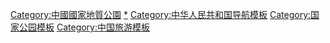 {{Navbox with collapsible groups
|name = 中国国家地质公园
|title = [[中华人民共和国]][[中国国家地质公园|国家地质公园]]
|selected = {{{1|}}}
|state = {{{state<includeonly>|collapsed</includeonly>}}}
|listclass = hlist
|group1 = [[华北地区|华北]]
|abbr1 = 1
|list1 =
{{Navbox subgroup
|groupstyle =
|liststyle =
|group1 = [[北京]]
|list1 = 
* [[石花洞]]
* [[延庆硅化木国家地质公园|延庆硅化木]]
* [[房山十渡风景名胜区|十渡]]
* [[密云]][[云蒙山]]
* [[平谷]]
* [[黄松峪]]
|group2 = [[天津]]
|list2 = 
* [[天津蓟县国家地质公园|蓟县]]
|group3 = [[河北]]
|list3 = 
* [[涞源]][[白石山]]
* [[阜平]][[阜平天生桥国家地质公园|天生桥]]
* [[秦皇岛柳江]]
* [[赞皇]][[嶂石岩]]
* [[涞水]][[野三坡]]
* [[临城国家地质公园|临城]]
* [[武安国家地质公园|武安]]
* [[兴隆国家地质公园|兴隆]]
* [[迁安国家地质公园|迁安]]
* [[承德丹霞地貌国家地质公园|承德丹霞地貌]]
|group4 = [[山西]]
|list4 = 
* [[壶口瀑布|黄河壶口瀑布]]{{efn-lr|name=壶口}}
* [[五台山]]
* [[壶关峡谷]]
* [[宁武冰洞]]
* [[永和县|永和]][[黄河蛇曲国家地质公园|黄河蛇曲]]
* [[陵川]][[王莽岭]]
* [[平顺]][[天脊山]]
* [[大同火山群]]
|group5 = [[内蒙古]]
|list5 = 
* [[克什克腾世界地质公园|克什克腾]]
* [[阿尔山]]
* [[阿拉善沙漠世界地质公园|阿拉善沙漠]]
* [[二连浩特地质公园|二连浩特]]
* [[宁城国家地质公园|宁城]]
* [[巴彦淖尔国家地质公园|巴彦淖尔]]
* [[鄂尔多斯国家地质公园|鄂尔多斯]]
* [[清水河老牛湾国家地质公园|清水河老牛湾]]
}}

|group2 = [[中国东北地区|东北]]
|abbr2 = 2
|list2 =
{{Navbox subgroup
|groupstyle =
|liststyle =
|group1 = [[辽宁省|辽宁]]
|list1 = 
* [[朝阳鸟化石国家地质公园|朝阳鸟化石]]
* [[大连滨海国家地质公园|大连滨海]]
* [[本溪国家地质公园|本溪]]
* [[大连冰峪沟国家地质公园|大连冰峪沟]]
|group2 = [[吉林省|吉林]]
|list2 = 
* [[靖宇火山矿泉群国家地质公园|靖宇火山矿泉群]]
* [[长白山火山国家地质公园|长白山火山]]
* [[乾安泥林国家地质公园|乾安泥林]]
* [[抚松国家地质公园|抚松]]
|group3 = [[黑龙江省|黑龙江]]
|list3 = 
* [[五大连池世界地质公园|五大连池]]
* [[嘉荫恐龙国家地质公园|嘉荫恐龙]]
* [[伊春花岗岩石林国家地质公园|伊春花岗岩石林]]
* [[镜泊湖]]
* [[兴凯湖]]
* [[伊春市|伊春]][[小兴安岭]]
* [[凤凰山国家地质公园|凤凰山]]
}}

|group3 = [[华东地区|华东]]
|abbr3 = 3
|list3 =
{{Navbox subgroup
|groupstyle =
|liststyle =
|group1 = [[上海]]
|list1 = 
* [[崇明岛]]
|group2 = [[江苏]]
|list2 = 
* [[苏州]][[太湖西山]]
* [[六合国家地质公园|六合]]
* [[江宁区||江宁]][[汤山方山]]
|group3 = [[浙江]]
|list3 = 
* [[常山国家地质公园|常山]]
* [[临海国家地质公园|临海]]
* [[雁荡山]]
* [[新昌]][[新昌硅化木国家地质公园|硅化木]]
|group4 = [[安徽]]
|list4 = 
* [[黄山]]
* [[齐云山 (黄山山脉)|齐云山]]
* [[浮山]]
* [[淮南市|淮南]][[八公山]]
* [[祁门]][[牯牛降]]
* [[天柱山]]
* [[六安]][[大别山]]{{efn-lr|name=大别山}}
* [[池州]][[九华山]]
* [[凤阳]][[韭山]]
* [[丫山]]
* [[广德太极洞国家地质公园|广德太极洞]]
|group5 = [[山东]]
|list5 = 
* [[山旺国家地质公园|山旺]]
* [[枣庄]][[熊耳山-抱犊崮国家地质公园|熊耳山-抱犊崮]]
* [[东营]][[黄河三角洲]]
* [[泰山]]
* [[沂蒙山]]
* [[长山列岛]]
* [[诸城恐龙国家地质公园|诸城恐龙]]
* [[青州国家地质公园|青州]]
* [[沂源]][[鲁山]]
* [[莱阳白垩纪国家地质公园|莱阳白垩纪]]
* [[昌乐火山国家地质公园|昌乐火山]]
|group6 = [[福建]]
|list6 = 
* [[泰宁世界地质公园|泰宁]]
* [[漳州滨海火山地貌]]
* [[晋江市|晋江]][[深沪湾国家地质公园|深沪湾]]
* [[福鼎]][[太姥山]]
* [[宁化天鹅洞群国家地质公园|宁化天鹅洞群]]
* [[德化]][[石牛山]]
* [[屏南]][[白水洋]]
* [[永安国家地质公园|永安]]
* [[冠豸山]]
* [[白云山 (福安)|白云山]]
|group7 = [[江西]]
|list7 = 
* [[庐山]]
* [[龙虎山]]
* [[三清山]]
* [[武功山]]
}}
|group4 = [[华中地区|华中]]
|abbr4 = 41
|list4 =
{{Navbox subgroup
|groupstyle =
|liststyle =
|group1 = [[河南]]
|list1 = 
* [[嵩山]]
* [[焦作]][[云台山 (河南)|云台山]]
* [[内乡]][[宝天幔]]
* [[王屋山]]
* [[西峡]][[伏牛山世界地质公园|伏牛山]]
* [[嵖岈山]]
* [[郑州黄河风景名胜区|郑州黄河]]
* [[关山]]
* [[洛宁]][[神灵寨]]
* [[王屋山—黛眉山世界地质公园|黛眉山]]
* [[信阳]][[金刚台国家地质公园|金岗台]]
* [[小秦岭]]
* [[红旗渠-林虑山国家地质公园|红旗渠-林虑山]]
* [[汝阳恐龙国家地质公园|汝阳恐龙]]
|group2 = [[湖北]]
|list2 = 
* [[长江三峡]]{{efn-lr|name=长江三峡}}
* [[神农架林区|神农架]]
* [[木兰山]]
* [[郧县恐龙蛋化石群国家地质公园|郧县恐龙蛋化石群]]
* [[武当山]]
* [[黄冈]][[大别山]]{{efn-lr|name=大别山}}
* [[五峰]]
|group3 = [[湖南]]
|list3 = 
* [[张家界|张家界砂岩峰林]]
* [[郴州]][[飞天山]]
* [[崀山]]
* [[凤凰国家地质公园|凤凰]]
* [[红石林国家地质公园|古丈红石林]]
* [[酒埠江]]
* [[乌龙山]]
* [[湄江]]
* [[浏阳]][[大围山 (湖南省)|大围山]]
* [[平江石牛寨国家地质公园|平江石牛寨]]
}}

|group5 = [[华南地区|华南]]
|abbr5 = 44
|list5 =
{{Navbox subgroup
|groupstyle =
|liststyle =
|group1 = [[广东]]
|list1 = 
* [[广东丹霞山世界地质公园|丹霞山]]
* [[湛江]][[湖光岩]]
* [[佛山]][[西樵山]]
* [[阳春]][[凌宵岩]]
* [[深圳大鹏半岛国家地质公园|深圳大鹏半岛]]
* [[封开国家地质公园|封开]]
* [[恩平地热国家地质公园|恩平温泉]]
* [[阳山国家地质公园|阳山]]
|group2 = [[广西]]
|list2 = 
* [[资源国家地质公园|资源]]
* [[乐业]][[大石围天坑群]]
* [[涠洲岛|北海涠洲岛火山]]
* [[凤山岩溶国家地质公园|凤山]]
* [[鹿寨香桥喀斯特国家地质公园|鹿寨香桥喀斯特]]
* [[大化七百弄国家地质公园|大化七百弄]]
* [[桂平国家地质公园|桂平]]
* [[浦北]][[五皇山]]
|group3 = [[海南省|海南]]
|list3 = 
* [[海口石山火山群国家地质公园|海口石山火山群]]
}}
|group6 = [[中国西南地区|西南]]
|abbr6 = 5
|list6 =
{{Navbox subgroup
|groupstyle =
|liststyle =
|group1 = [[四川]]
|list1 = 
* [[自贡恐龙博物馆|自贡]]
* [[龙门山 (四川)|龙门山]]
* [[海螺沟]]
* [[大渡河峡谷国家地质公园|大渡河峡谷]]
* [[安县生物礁|安县生物礁]]
* [[九寨沟]]
* [[黄龙]]
* [[兴文世界地质公园|兴文石海]]
* [[射洪硅化木国家地质公园|射洪硅化木]]
* [[四姑娘山]]
* [[华蓥山]]
* [[江油国家地质公园|江油]]
* [[大巴山]]
* [[光雾山-诺水河国家地质公园|光雾山-诺水河]]
|group2 = [[重庆]]
|list2 = 
* [[长江三峡]]{{efn-lr|name=长江三峡}}
* [[武隆喀斯特|武隆岩溶]]
* [[黔江]][[小南海 (黔江)|小南海]]
* [[云阳]][[龙缸]]
* [[万盛]]
* [[綦江国家地质公园|綦江]]
|group3 = [[贵州]]
|list3 = 
* [[关岭化石群国家地质公园|关岭化石群]]
* [[兴义国家地质公园|兴义]]
* [[织金洞]]
* [[绥阳双河洞国家地质公园|绥阳双河洞]]
* [[六盘水]][[乌蒙山]]
* [[平塘国家地质公园|平塘]]
* [[黔东南苗族侗族自治州|黔东南]][[黔东南苗岭国家地质公园|苗岭]]
* [[思南乌江喀斯特国家地质公园|思南乌江喀斯特]]
* [[赤水丹霞国家地质公园|赤水丹霞]]
|group4 = [[云南]]
|list4 = 
* [[云南石林|石林]]
* [[澄江动物群古生物国家地质公园|澄江动物化石群]]
* [[腾冲火山国家地质公园|腾冲火山]]
* [[禄丰恐龙国家地质公园|禄丰恐龙]]
* [[玉龙黎明－老君山国家地质公园|玉龙黎明－老君山]]
* [[大理]][[苍山]]
* [[丽江]][[玉龙雪山|玉龙雪山冰川]]
* [[九乡峡谷洞穴国家地质公园|九乡峡谷洞穴]]
* [[泸西阿庐国家地质公园|泸西阿庐]]
* [[罗平相石阶森林公园|罗平相石阶]]
|group5 = [[西藏自治区|西藏]]
|list5 = 
* [[易贡国家地质公园|易贡]]
* [[札达土林国家地质公园|札达土林]]
}}

|group7 = [[中国西北地区|西北]]
|abbr7 = 6
|list7 =
{{Navbox subgroup
|groupstyle =
|liststyle =
|group1 = [[陕西]]
|list1 = 
* [[翠华山山崩地质公园|翠华山山崩]]
* [[壶口瀑布|黄河壶口瀑布]]{{efn-lr|name=壶口}}
* [[洛川黄土国家地质公园|洛川黄土]]
* [[黄河蛇曲国家地质公园|延川黄河蛇曲]]
* [[商南]][[金丝峡]]
* [[岚皋]][[南宫山]]
* [[柞水溶洞国家地质公园|柞水溶洞]]
|group2 = [[甘肃]]
|list2 = 
* [[敦煌雅丹国家地质公园|敦煌雅丹]]
* [[刘家峡恐龙国家地质公园|刘家峡恐龙]]
* [[平凉]][[崆峒山]]
* [[景泰县|景泰]][[黄河石林]]
* [[和政]][[和政古生物化石国家地质公园|古生物化石]]
* [[天水]][[麦积山]]
* [[张掖国家地质公园|张掖]]
|group3 = [[青海]]
|list3 = 
* [[尖扎]][[尖扎坎布拉国家地质公园|坎布拉]]
* [[久治年保玉则国家地质公园|久治年保玉则]]
* [[格尔木]][[昆仑山]]
* [[互助]][[互助嘉定国家地质公园|嘉定]]
* [[贵德国家地质公园|贵德]]
* [[阿尼玛卿山]]
|group4 = [[宁夏]]
|list4 = [[西吉]][[火石寨国家地质公园|火石寨]]
|group5 = [[新疆]]
|list5 = 
* [[布尔津]][[喀纳斯湖]]
* [[奇台]][[新疆奇台硅化木-恐龙国家地质公园|硅化木－恐龙]]
* [[富蕴]][[可可托海]]
* [[天池 (天山)|天山天池]]
* [[库车大峡谷]]
}}

|group8 = [[港澳地区|港澳]]
|abbr8 = 7
|list8 =
{{Navbox subgroup
|group1 = [[香港]]
|list1 = [[香港聯合國教科文組織世界地質公園|香港]]
}}

|belowstyle = text-align: left;
|below = 
{{notelist-lr|1=
{{efn-lr|name=壶口|1=[[壶口瀑布|黄河壶口瀑布国家地质公园]]地跨[[山西省]]和[[陕西省]]。}}
{{efn-lr|name=大别山|1=[[安徽大别山国家地质公园]]≠[[湖北大别山国家地质公园]]}}
{{efn-lr|name=长江三峡|1=[[长江三峡|长江三峡国家地质公园]]地跨[[湖北省]]和[[重庆市]]。}}
}}
其他[[中国国家地质公园]]的官方命名方式均为“'''[[中国一级行政区|省级行政区]]名+地名[+地质特征名]+国家地质公园'''”，例如“山东莱阳白垩纪国家地质公园”。
}}<includeonly>[[Category:中國國家地質公園]]</includeonly><noinclude>

[[Category:中國國家地質公園|*]]
[[Category:中华人民共和国导航模板]]
[[Category:国家公园模板]]
[[Category:中国旅游模板]]
</noinclude>